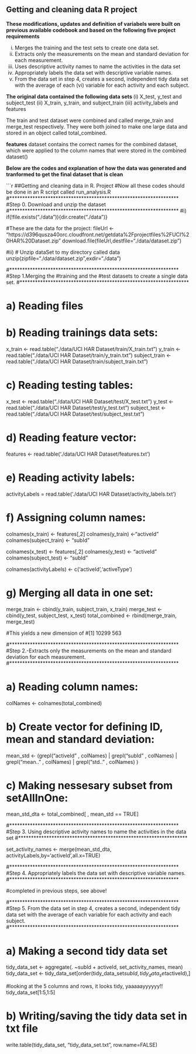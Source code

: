 
## Getting and cleaning data R project

**These modifications, updates and definition of variabels were built on previous available codebook and based on the following five project requirements**

(i) Merges the training and the test sets to create one data set.
(ii) Extracts only the measurements on the mean and standard deviation for each measurement.
(iii) Uses descriptive activity names to name the activities in the data set
(iv) Appropriately labels the data set with descriptive variable names.
(v) From the data set in step 4, creates a second, independent tidy data set with the average of each (vi) variable for each activity and each subject.

**The original data contained the following data sets **
(i) X_test, y_test and subject_test
(ii) X_train, y_train, and subject_train
(iii) activity_labels and features

The train and test dataset were combined and called merge_train and merge_test respectively.
They were both joined to make one large data and stored in an object called total_combined.

**features** dataset contains the correct names for the combined dataset, which were applied to the column names that were stored in the combined dataset()


**Below are the codes and explanation of how the data was generated and tranformed to get the final dataset that is clean**



```r

##Getting and cleaning data in R. Project
#Now all these codes should be done in an R script called run_analysis.R 
#******************************************************************
#Step 0. Download and unzip the dataset
#******************************************************************
#i)
if(!file.exists("./data")){dir.create("./data")}

#These are the data for the project:
fileUrl <- "https://d396qusza40orc.cloudfront.net/getdata%2Fprojectfiles%2FUCI%20HAR%20Dataset.zip"
download.file(fileUrl,destfile="./data/dataset.zip")

#ii)
# Unzip dataSet to my directory called data
unzip(zipfile="./data/dataset.zip",exdir="./data")


#******************************************************************
#Step 1.Merging the #training and the #test datasets to create a single data set.
#******************************************************************

# a) Reading files

# b)  Reading trainings data sets:

x_train <- read.table("./data/UCI HAR Dataset/train/X_train.txt")
y_train <- read.table("./data/UCI HAR Dataset/train/y_train.txt")
subject_train <- read.table("./data/UCI HAR Dataset/train/subject_train.txt")

# c) Reading testing tables:
x_test <- read.table("./data/UCI HAR Dataset/test/X_test.txt")
y_test <- read.table("./data/UCI HAR Dataset/test/y_test.txt")
subject_test <- read.table("./data/UCI HAR Dataset/test/subject_test.txt")

# d) Reading feature vector:
features <- read.table('./data/UCI HAR Dataset/features.txt')

# e) Reading activity labels:
activityLabels = read.table('./data/UCI HAR Dataset/activity_labels.txt')

# f) Assigning column names:

colnames(x_train) <- features[,2]
colnames(y_train) <-"activeId"
colnames(subject_train) <- "subId"

colnames(x_test) <- features[,2] 
colnames(y_test) <- "activeId"
colnames(subject_test) <- "subId"

colnames(activityLabels) <- c('activeId','activeType')

# g) Merging all data in one set:

merge_train <- cbind(y_train, subject_train, x_train)
merge_test <- cbind(y_test, subject_test, x_test)
total_combined <- rbind(merge_train, merge_test)

#This yields a new dimension of 
#[1] 10299   563

#******************************************************************
#Step 2.-Extracts only the measurements on the mean and standard deviation for each measurement.
#******************************************************************

# a) Reading column names:

colNames <- colnames(total_combined)

# b) Create vector for defining ID, mean and standard deviation:

mean_std <- (grepl("activeId" , colNames) | 
                   grepl("subId" , colNames) | 
                   grepl("mean.." , colNames) | 
                   grepl("std.." , colNames) 
)

# c) Making nessesary subset from setAllInOne:

mean_std_dta <- total_combined[ , mean_std == TRUE]

#******************************************************************
#Step 3. Using descriptive activity names to name the activities in the data set
#******************************************************************

set_activity_names <- merge(mean_std_dta, activityLabels,by='activeId',all.x=TRUE)

#******************************************************************
#Step 4. Appropriately labels the data set with descriptive variable names.
#******************************************************************

#completed in previous steps, see above!

#******************************************************************
#Step 5. From the data set in step 4, creates a second, independent tidy data set with the average of each variable for each activity and each subject.
#******************************************************************

# a) Making a second tidy data set

tidy_data_set <- aggregate(. ~subId + activeId, set_activity_names, mean)
tidy_data_set <- tidy_data_set[order(tidy_data_set$subId, tidy_data_set$activeId),]

#looking at the 5 columns and rows, it looks tidy, yaaaaayyyyyy!!
tidy_data_set[1:5,1:5]


# b) Writing/saving the tidy  data set in txt file

write.table(tidy_data_set, "tidy_data_set.txt", row.name=FALSE)






